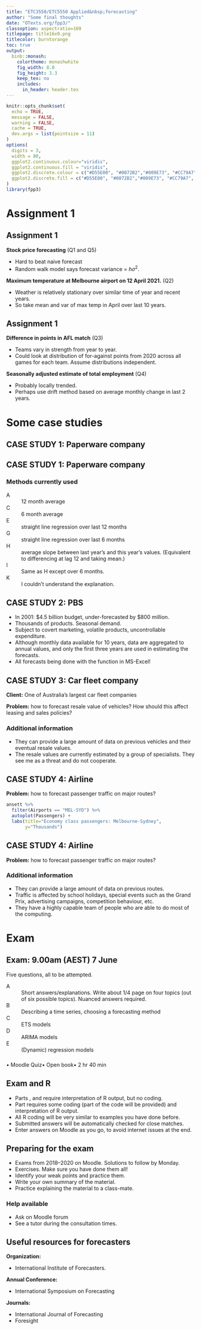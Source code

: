 ```yaml
---
title: "ETC3550/ETC5550 Applied&nbsp;forecasting"
author: "Some final thoughts"
date: "OTexts.org/fpp3/"
classoption: aspectratio=169
titlepage: title16x9.png
titlecolor: burntorange
toc: true
output:
  binb::monash:
    colortheme: monashwhite
    fig_width: 8.0
    fig_height: 3.3
    keep_tex: no
    includes:
      in_header: header.tex
---
```



```r
knitr::opts_chunk$set(
  echo = TRUE,
  message = FALSE,
  warning = FALSE,
  cache = TRUE,
  dev.args = list(pointsize = 11)
)
options(
  digits = 3,
  width = 80,
  ggplot2.continuous.colour="viridis",
  ggplot2.continuous.fill = "viridis",
  ggplot2.discrete.colour = c("#D55E00", "#0072B2","#009E73", "#CC79A7", "#E69F00", "#56B4E9", "#F0E442"),
  ggplot2.discrete.fill = c("#D55E00", "#0072B2","#009E73", "#CC79A7", "#E69F00", "#56B4E9", "#F0E442")
)
library(fpp3)
```


# Assignment 1

## Assignment 1

**Stock price forecasting** (Q1 and Q5)

* Hard to beat naive forecast
* Random walk model says forecast variance = $h\sigma^2$.

\pause

**Maximum temperature at Melbourne airport on 12 April 2021.** (Q2)

* Weather is relatively stationary over similar time of year and recent years.
* So take mean and var of max temp in April over last 10 years.

## Assignment 1

**Difference in points in AFL match** (Q3)

* Teams vary in strength from year to year.
* Could look at distribution of for-against points from 2020 across all games for each team. Assume distributions independent.

\pause

**Seasonally adjusted estimate of total employment** (Q4)

* Probably locally trended.
* Perhaps use drift method based on average monthly change in last 2 years.


# Some case studies

## CASE STUDY 1: Paperware company


\fontsize{11.5}{13}\sf

\begin{textblock}{7.6}(0.2,1.5)
\textbf{Problem:} Want forecasts of each of hundreds of
items. Series can be stationary, trended or seasonal. They currently
have a large forecasting program written in-house but it doesn't seem
to produce sensible forecasts. They want me to tell them what is
wrong and fix it.

\vspace*{0.cm}

\textbf{Additional information}\vspace*{-0.2cm}\fontsize{11.5}{13}\sf
\begin{itemize}\itemsep=0cm\parskip=0cm
\item  Program  written in COBOL making numerical calculations limited. It is not possible to do any optimisation.
\item Their programmer has little experience in numerical computing.
\item They employ no statisticians and want the program to produce forecasts \rlap{automatically.}
\end{itemize}
\end{textblock}

\placefig{8}{1.4}{width=4.8cm}{tableware2}


## CASE STUDY 1: Paperware company

### Methods currently used
A
: 12 month average

C
: 6 month average

E
: straight line regression over last 12 months

G
: straight line regression over last 6 months

H
: average slope between last year's and this year's values.
  (Equivalent to differencing at lag 12 and taking mean.)

I
: Same as H except over 6 months.

K
: I couldn't understand the explanation.


## CASE STUDY 2: PBS

\fontsize{13.5}{15.5}\sf

  * In 2001: \$4.5 billion budget, under-forecasted by \$800 million.
  * Thousands of products. Seasonal demand.
  * Subject to covert marketing, volatile products, uncontrollable expenditure.
  * Although monthly data available for 10 years, data are aggregated to annual values, and only the first three years are used in estimating the forecasts.
  * All forecasts being done with the \texttt{FORECAST} function in MS-Excel!


\begin{alertblock}<2>{}
\textbf{Problem:} How to do the forecasting better?
\end{alertblock}
\vspace{5cm}


## CASE STUDY 3: Car fleet company

**Client:** One of Australia's largest car fleet companies

**Problem:** how to forecast resale value of vehicles? How
should this affect leasing and sales policies?

\pause

### Additional information
 - They can provide a large amount of data on previous vehicles and their eventual resale values.
 - The resale values are currently estimated by a group of specialists. They see me as a threat and do not cooperate.

## CASE STUDY 4: Airline

**Problem:** how to forecast passenger traffic on major routes?

```r
ansett %>%
  filter(Airports == "MEL-SYD") %>%
  autoplot(Passengers) +
  labs(title="Economy class passengers: Melbourne-Sydney",
       y="Thousands")
```

\vspace*{10cm}

## CASE STUDY 4: Airline

**Problem:** how to forecast passenger traffic on major routes?

### Additional information

  * They can provide a large amount of data on previous routes.
  * Traffic is affected by school holidays, special events such as
the Grand Prix, advertising campaigns, competition behaviour, etc.
  * They have a highly capable team of people who are able to do
most of the computing.

# Exam

## Exam: 9.00am (AEST) 7 June

Five questions, all to be attempted.

A
: Short answers/explanations. Write about 1/4 page on four topics (out of six possible topics). Nuanced answers required.

B
: Describing a time series, choosing a forecasting method

C
: ETS models

D
: ARIMA models

E
: (Dynamic) regression models

\vspace*{0.3cm}

###
  $\bullet$ Moodle Quiz\qquad $\bullet$ Open book\qquad $\bullet$ 2 hr 40 min

## Exam and R

 * Parts \alert{B}, \alert{C} and \alert{E} require interpretation of R output, but no coding.
 * Part \alert{D} requires some coding (part of the code will be provided) and interpretation of R output.
 * All R coding will be very similar to examples you have done before.
 * Submitted answers will be automatically checked for close matches.
 * Enter answers on Moodle as you go, to avoid internet issues at the end.

## Preparing for the exam

  - Exams from 2018--2020 on Moodle. Solutions to follow by Monday.
  - Exercises.  Make sure you have done them all!
  - Identify your weak points and practice them.
  - Write your own summary of the material.
  - Practice explaining the material to a class-mate.

\pause

### Help available
 * Ask on Moodle forum
 * See a tutor during the consultation times.

## Useful resources for forecasters
\fontsize{13}{12}\sf

**Organization:**

 * International Institute of Forecasters.

**Annual Conference:**

 * International Symposium on Forecasting

**Journals:**

 * International Journal of Forecasting
 * Foresight

\begin{block}{}
Links to all of the above at \textbf{forecasters.org}
\end{block}\pause
\begin{block}{}
Good forecasters are not smarter than everyone else, they merely have their ignorance better organised.
\end{block}\pause
\begin{alertblock}{}\centering
Please fill in your SETU
\end{alertblock}
